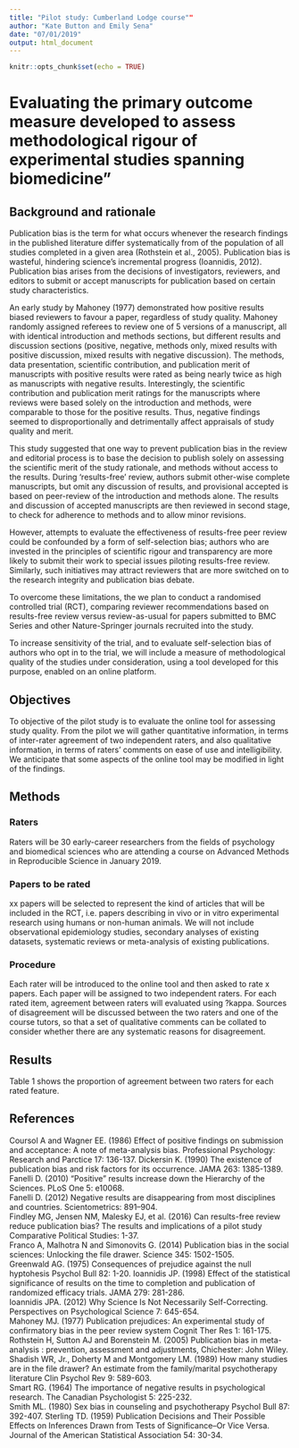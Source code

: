 ```yaml
---
title: "Pilot study: Cumberland Lodge course""
author: "Kate Button and Emily Sena"
date: "07/01/2019"
output: html_document
---
```


```r
knitr::opts_chunk$set(echo = TRUE)
```


# Evaluating the primary outcome measure developed to assess methodological rigour of experimental studies spanning biomedicine" 

## Background and rationale 
Publication bias is the term for what occurs whenever the research findings in the published literature differ systematically from of the population of all studies completed in a given area (Rothstein et al., 2005). Publication bias is wasteful, hindering science’s incremental progress (Ioannidis, 2012). Publication bias arises from the decisions of investigators, reviewers, and editors to submit or accept manuscripts for publication based on certain study characteristics. 

An early study by Mahoney (1977) demonstrated how positive results biased reviewers to favour a paper, regardless of study quality. Mahoney randomly assigned referees to review one of 5 versions of a manuscript, all with identical introduction and methods sections, but different results and discussion sections (positive, negative, methods only, mixed results with positive discussion, mixed results with negative discussion). The methods, data presentation, scientific contribution, and publication merit of manuscripts with positive results were rated as being nearly twice as high as manuscripts with negative results. Interestingly, the scientific contribution and publication merit ratings for the manuscripts where reviews were based solely on the introduction and methods, were comparable to those for the positive results. Thus, negative findings seemed to disproportionally and detrimentally affect appraisals of study quality and merit.  
  
This study suggested that one way to prevent publication bias in the review and editorial process is to base the decision to publish solely on assessing the scientific merit of the study rationale, and methods without access to the results. During ‘results-free’ review, authors submit other-wise complete manuscripts, but omit any discussion of results, and provisional accepted is based on peer-review of the introduction and methods alone. The results and discussion of accepted manuscripts are then reviewed in second stage, to check for adherence to methods and to allow minor revisions.  
  
However, attempts to evaluate the effectiveness of results-free peer review could be confounded by a form of self-selection bias; authors who are invested in the principles of scientific rigour and transparency are more likely to submit their work to special issues piloting results-free review. Similarly, such initiatives may attract reviewers that are more switched on to the research integrity and publication bias debate.  

To overcome these limitations, the we plan to conduct a randomised controlled trial (RCT), comparing reviewer recommendations based on results-free review versus review-as-usual for papers submitted to BMC Series and other Nature-Springer journals recruited into the study. 

To increase sensitivity of the trial, and to evaluate self-selection bias of authors who opt in to the trial, we will include a measure of methodological quality of the studies under consideration, using a tool developed for this purpose, enabled on an online platform. 
  
## Objectives  

To objective of the pilot study is to evaluate the online tool for assessing study quality. From the pilot we will gather quantitative information, in terms of inter-rater agreement of two independent raters, and also qualitative information, in terms of raters' comments on ease of use and intelligibility. We anticipate that some aspects of the online tool may be modified in light of the findings.  

## Methods

### Raters
Raters will be 30 early-career researchers from the fields of psychology and biomedical sciences who are attending a course on Advanced Methods in Reproducible Science in January 2019.

### Papers to be rated  

xx papers will be selected to represent the kind of articles that will be included in the RCT, i.e. papers describing in vivo or in vitro experimental research using humans or non-human animals. We will not include observational epidemiology studies, secondary analyses of existing datasets, systematic reviews or meta-analysis of existing publications.  
  
### Procedure 
 
Each rater will be introduced to the online tool and then asked to rate x papers. Each paper will be assigned to two independent raters. For each rated item, agreement between raters will evaluated using ?kappa. Sources of disagreement will be discussed between the two raters and one of the course tutors, so that a set of qualitative comments can be collated to consider whether there are any systematic reasons for disagreement. 

  
## Results  
Table 1 shows the proportion of agreement between two raters for each rated feature. 


## References
Coursol A and Wagner EE. (1986) Effect of positive findings on submission and acceptance: A note of meta-analysis bias. Professional Psychology: Research and Parctice 17: 136-137. 
Dickersin K. (1990) The existence of publication bias and risk factors for its occurrence. JAMA 263: 1385-1389.  
Fanelli D. (2010) "Positive" results increase down the Hierarchy of the Sciences. PLoS One 5: e10068.  
Fanelli D. (2012) Negative results are disappearing from most disciplines and countries. Scientometrics: 891–904.  
Findley MG, Jensen NM, Malesky EJ, et al. (2016) Can results-free review reduce publication bias? The results and implications of a pilot study Comparative Political Studies: 1-37.  
Franco A, Malhotra N and Simonovits G. (2014) Publication bias in the social sciences: Unlocking the file drawer. Science 345: 1502-1505.  
Greenwald AG. (1975) Consequences of prejudice against the null hyptohesis Psychol Bull 82: 1-20. 
Ioannidis JP. (1998) Effect of the statistical significance of results on the time to completion and publication of randomized efficacy trials. JAMA 279: 281-286.  
Ioannidis JPA. (2012) Why Science Is Not Necessarily Self-Correcting. Perspectives on Psychological Science 7: 645-654.  
Mahoney MJ. (1977) Publication prejudices: An experimental study of confirmatory bias in the peer review system Cognit Ther Res 1: 161-175.  
Rothstein H, Sutton AJ and Borenstein M. (2005) Publication bias in meta-analysis : prevention, assessment and adjustments, Chichester: John Wiley.
Shadish WR, Jr., Doherty M and Montgomery LM. (1989) How many studies are in the file drawer? An estimate from the family/marital psychotherapy literature Clin Psychol Rev 9: 589-603.  
Smart RG. (1964) The importance of negative results in psychological research. The Canadian Psychologist 5: 225-232.  
Smith ML. (1980) Sex bias in counseling and psychotherapy Psychol Bull 87: 392-407. 
Sterling TD. (1959) Publication Decisions and Their Possible Effects on Inferences Drawn from Tests of Significance--Or Vice Versa. Journal of the American Statistical Association 54: 30-34.  


